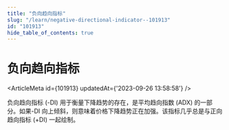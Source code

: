 ```yaml
---
title: "负向趋向指标"
slug: "/learn/negative-directional-indicator--101913"
id: "101913"
hide_table_of_contents: true
---
```



# 负向趋向指标

<ArticleMeta id={101913} updatedAt={'2023-09-26 13:58:58'} />
<div className='border-solid border-b border-t-0 my-4 border-[var(--ifm-color-gray-300)]' />

负向趋向指标 (-DI) 用于衡量下降趋势的存在，是平均趋向指数 (ADX) 的一部分。如果-DI 向上倾斜，则意味着价格下降趋势正在加强。该指标几乎总是与正向趋向指标 (+DI) 一起绘制。
